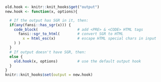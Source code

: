 ```r
old.hook <- knitr::knit_hooks$get("output")
new.hook <- function(x, options){

  # If the output has SGR in it, then:
  if(any(fansi::has_sgr(x))) {
    code_block(                  # add <PRE> & <CODE> HTML tags
      fansi::sgr_to_html(        # convert SGR to HTML
        x = html_esc(x)          # escape HTML special chars in input
    ) )
  }
  # If output doesn't have SGR, then:
  else {
    old.hook(x, options)         # use the default output hook
  }
}
knitr::knit_hooks$set(output = new.hook)
```
